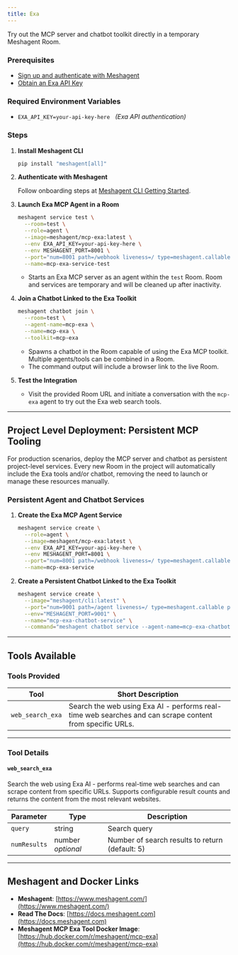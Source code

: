 ```yaml
---
title: Exa
---
```



Try out the MCP server and chatbot toolkit directly in a temporary Meshagent Room.

### Prerequisites

- [Sign up and authenticate with Meshagent](https://docs.meshagent.com/cli/getting_started)
- [Obtain an Exa API Key](https://exa.ai/)

### Required Environment Variables

- `EXA_API_KEY=your-api-key-here` &nbsp; _(Exa API authentication)_

### Steps

1. **Install Meshagent CLI**

    ```sh
    pip install "meshagent[all]"
    ```

2. **Authenticate with Meshagent**

    Follow onboarding steps at [Meshagent CLI Getting Started](https://docs.meshagent.com/cli/getting_started).

3. **Launch Exa MCP Agent in a Room**

    ```sh
    meshagent service test \
      --room=test \
      --role=agent \
      --image=meshagent/mcp-exa:latest \
      --env EXA_API_KEY=your-api-key-here \
      --env MESHAGENT_PORT=8001 \
      --port="num=8001 path=/webhook liveness=/ type=meshagent.callable" \
      --name=mcp-exa-service-test
    ```

    - Starts an Exa MCP server as an agent within the `test` Room. Room and services are temporary and will be cleaned up after inactivity.

4. **Join a Chatbot Linked to the Exa Toolkit**

    ```sh
    meshagent chatbot join \
      --room=test \
      --agent-name=mcp-exa \
      --name=mcp-exa \
      --toolkit=mcp-exa
    ```

    - Spawns a chatbot in the Room capable of using the Exa MCP toolkit. Multiple agents/tools can be combined in a Room.
    - The command output will include a browser link to the live Room.

5. **Test the Integration**

    - Visit the provided Room URL and initiate a conversation with the `mcp-exa` agent to try out the Exa web search tools.

---

## Project Level Deployment: Persistent MCP Tooling

For production scenarios, deploy the MCP server and chatbot as persistent project-level services. Every new Room in the project will automatically include the Exa tools and/or chatbot, removing the need to launch or manage these resources manually.

### Persistent Agent and Chatbot Services

1. **Create the Exa MCP Agent Service**

    ```sh
    meshagent service create \
      --role=agent \
      --image=meshagent/mcp-exa:latest \
      --env EXA_API_KEY=your-api-key-here \
      --env MESHAGENT_PORT=8001 \
      --port="num=8001 path=/webhook liveness=/ type=meshagent.callable" \
      --name=mcp-exa-service
    ```

2. **Create a Persistent Chatbot Linked to the Exa Toolkit**

    ```sh
    meshagent service create \
      --image="meshagent/cli:latest" \
      --port="num=9001 path=/agent liveness=/ type=meshagent.callable participant_name=mcp-exa-chatbot" \
      --env="MESHAGENT_PORT=9001" \
      --name="mcp-exa-chatbot-service" \
      --command="meshagent chatbot service --agent-name=mcp-exa-chatbot --toolkit=mcp-exa"
    ```

---

## Tools Available

### Tools Provided

| Tool                | Short Description                                                               |
|---------------------|---------------------------------------------------------------------------------|
| `web_search_exa`    | Search the web using Exa AI - performs real-time web searches and can scrape content from specific URLs. |

---

### Tool Details

#### `web_search_exa`
Search the web using Exa AI - performs real-time web searches and can scrape content from specific URLs. Supports configurable result counts and returns the content from the most relevant websites.

| Parameter     | Type      | Description                                                       |
|---------------|-----------|-------------------------------------------------------------------|
| `query`       | string    | Search query                                                      |
| `numResults`  | number *optional* | Number of search results to return (default: 5)                   |

---

## Meshagent and Docker Links

- **Meshagent**: [https://www.meshagent.com/](https://www.meshagent.com/)
- **Read The Docs**: [https://docs.meshagent.com](https://docs.meshagent.com)
- **Meshagent MCP Exa Tool Docker Image**: [https://hub.docker.com/r/meshagent/mcp-exa](https://hub.docker.com/r/meshagent/mcp-exa)